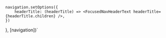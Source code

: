 

    navigation.setOptions({
        headerTitle: (headerTitle) => <FocusedNavHeaderText headerTitle={headerTitle.children} />,
    })
}, [navigation])`


<ComponentTopInfo componentName="FocusedNavHeaderText" example={exampleString} codeString={FocusedNavHeaderTextString} />
